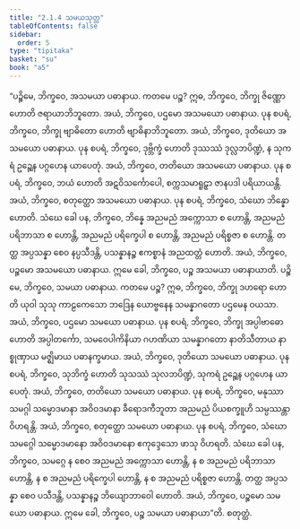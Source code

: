 ```yaml
---
title: "2.1.4 သမယသုတ္တ"
tableOfContents: false
sidebar:
  order: 5
type: "tipitaka"
basket: "su"
book: "a5"
---
```



<DynamicBreadcrumb />

<Division number="54" book="a5">

<Paragraph number="330" book="a5">
“ပဉ္စိမေ, ဘိက္ခဝေ, အသမယာ ပဓာနာယ. ကတမေ ပဉ္စ? ဣဓ, ဘိက္ခဝေ, ဘိက္ခု ဇိဏ္ဏော ဟောတိ ဇရာယာဘိဘူတော. အယံ, ဘိက္ခဝေ, ပဌမော အသမယော ပဓာနာယ.
</Paragraph>

<Paragraph number="331" book="a5">
ပုန စပရံ, ဘိက္ခဝေ, ဘိက္ခု ဗျာဓိတော ဟောတိ ဗျာဓိနာဘိဘူတော. အယံ, ဘိက္ခဝေ, ဒုတိယော အသမယော ပဓာနာယ.
</Paragraph>

<Paragraph number="332" book="a5">
ပုန စပရံ, ဘိက္ခဝေ, ဒုဗ္ဘိက္ခံ ဟောတိ ဒုဿဿံ ဒုလ္လဘပိဏ္ဍံ, န သုကရံ ဥဉ္ဆေန ပဂ္ဂဟေန ယာပေတုံ. အယံ, ဘိက္ခဝေ, တတိယော အသမယော ပဓာနာယ.
</Paragraph>

<Paragraph number="333" book="a5">
ပုန စပရံ, ဘိက္ခဝေ, ဘယံ ဟောတိ အဋဝိသင်္ကောပေါ, စက္ကသမာရူဠှာ ဇာနပဒါ ပရိယာယန္တိ. အယံ, ဘိက္ခဝေ, စတုတ္ထော အသမယော ပဓာနာယ.
</Paragraph>

<Paragraph number="334" book="a5">
ပုန စပရံ, ဘိက္ခဝေ, သံဃော ဘိန္နော ဟောတိ. သံဃေ ခေါ ပန, ဘိက္ခဝေ, ဘိန္နေ အညမညံ အက္ကောသာ စ ဟောန္တိ, အညမညံ ပရိဘာသာ စ ဟောန္တိ, အညမညံ ပရိက္ခေပါ စ ဟောန္တိ, အညမညံ ပရိစ္စဇာ စ ဟောန္တိ. တတ္ထ အပ္ပသန္နာ စေဝ နပ္ပသီဒန္တိ, ပသန္နာနဉ္စ ဧကစ္စာနံ အညထတ္တံ ဟောတိ. အယံ, ဘိက္ခဝေ, ပဉ္စမော အသမယော ပဓာနာယ. ဣမေ ခေါ, ဘိက္ခဝေ, ပဉ္စ အသမယာ ပဓာနာယာတိ.
</Paragraph>

<Paragraph number="335" book="a5">
ပဉ္စိမေ, ဘိက္ခဝေ, သမယာ ပဓာနာယ. ကတမေ ပဉ္စ? ဣဓ, ဘိက္ခဝေ, ဘိက္ခု ဒဟရော ဟောတိ ယုဝါ သုသု ကာဠကေသော ဘဒြေန ယောဗ္ဗနေန သမန္နာဂတော ပဌမေန ဝယသာ. အယံ, ဘိက္ခဝေ, ပဌမော သမယော ပဓာနာယ.
</Paragraph>

<Paragraph number="336" book="a5">
ပုန စပရံ, ဘိက္ခဝေ, ဘိက္ခု အပ္ပါဗာဓော ဟောတိ အပ္ပါတင်္ကော, သမဝေပါကိနိယာ ဂဟဏိယာ သမန္နာဂတော နာတိသီတာယ နာစ္စုဏှာယ မဇ္ဈိမာယ ပဓာနက္ခမာယ. အယံ, ဘိက္ခဝေ, ဒုတိယော သမယော ပဓာနာယ.
</Paragraph>

<Paragraph number="337" book="a5">
ပုန စပရံ, ဘိက္ခဝေ, သုဘိက္ခံ ဟောတိ သုသဿံ သုလဘပိဏ္ဍံ, သုကရံ ဥဉ္ဆေန ပဂ္ဂဟေန ယာပေတုံ. အယံ, ဘိက္ခဝေ, တတိယော သမယော ပဓာနာယ.
</Paragraph>

<Paragraph number="338" book="a5">
ပုန စပရံ, ဘိက္ခဝေ, မနုဿာ သမဂ္ဂါ သမ္မောဒမာနာ အဝိဝဒမာနာ ခီရောဒကီဘူတာ အညမညံ ပိယစက္ခူဟိ သမ္ပဿန္တာ ဝိဟရန္တိ. အယံ, ဘိက္ခဝေ, စတုတ္ထော သမယော ပဓာနာယ.
</Paragraph>

<Paragraph number="339" book="a5">
ပုန စပရံ, ဘိက္ခဝေ, သံဃော သမဂ္ဂေါ သမ္မောဒမာနော အဝိဝဒမာနော ဧကုဒ္ဒေသော ဖာသု ဝိဟရတိ. သံဃေ ခေါ ပန, ဘိက္ခဝေ, သမဂ္ဂေ န စေဝ အညမညံ အက္ကောသာ ဟောန္တိ, န စ အညမညံ ပရိဘာသာ ဟောန္တိ, န စ အညမညံ ပရိက္ခေပါ ဟောန္တိ, န စ အညမညံ ပရိစ္စဇာ ဟောန္တိ. တတ္ထ အပ္ပသန္နာ စေဝ ပသီဒန္တိ, ပသန္နာနဉ္စ ဘိယျောဘာဝေါ ဟောတိ. အယံ, ဘိက္ခဝေ, ပဉ္စမော သမယော ပဓာနာယ. ဣမေ ခေါ, ဘိက္ခဝေ, ပဉ္စ သမယာ ပဓာနာယာ”တိ.

</Paragraph>
</Division>

<Paragraph number="340" type="center" book="a5">
စတုတ္ထံ.
</Paragraph>